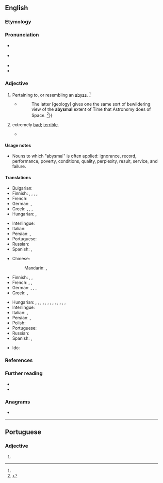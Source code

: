 ==English==

===Etymology===
{{root|en|ine-pro|*dʰewbʰ-}}
{{suffix|en|abysm|al}}

===Pronunciation===
* {{a|RP}} {{IPA|en|/əˈbɪz.məl/}}
* {{a|US}} {{IPA|en|/əˈbɪz.məl/}}
* {{audio|en|en-us-abysmal.ogg|Audio (US)}}
* {{rhymes|en|ɪsməl}}

===Adjective===
{{en-adj}}

# {{lb|en|now|rare}} Pertaining to, or resembling an [[abyss]]. {{defdate|First attested in the mid 17<sup>th</sup> century.}}<ref name=SOED/>
#: {{syn|en|unending|profound|fathomless|immeasurable}}
#* {{RQ:Carlyle John Sterling}}
#*:The latter [geology] gives one the same sort of bewildering view of the '''abysmal''' extent of Time that Astronomy does of Space. {{defdate|First attested in the early 19<sup>th</sup> century.}}<ref name=SOED>{{R:SOED5|page=11}}</ref>}}
# {{lb|en|figurative}} extremely [[bad]]; [[terrible]].
#* {{quote-journal
|en
|date=June 9, 2012
|author=Owen Phillips
|title=Euro 2012: Netherlands 0-1 Denmark
|work=BBC Sport
|url=http://www.bbc.co.uk/sport/0/football/18138777
|page=
|passage={{w|Arjen Robben|Robben}} curled an effort against the foot of the post from the edge of the box after being gifted the ball by an '''abysmal''' clearance from keeper {{w|Stephan Andersen}}.}}

====Usage notes====
* Nouns to which "abysmal" is often applied: ignorance, record, performance, poverty, conditions, quality, perplexity, result, service, and failure.

====Translations====
{{trans-top|pertaining to, or resembling an abyss; bottomless; unending; profound}}
* Bulgarian: {{t+|bg|бездънен}}
* Finnish: {{t+|fi|pohjaton}}, {{t+|fi|äärimmäinen}}, {{t+|fi|surkea}}, {{t+|fi|toivoton}}, {{t+|fi|kelvoton}}
* French: {{t+|fr|abyssal|m}}
* German: {{t|de|abgründig}}, {{t+|de|abgrundtief}}
* Greek: {{t+|el|αβυσσαλέος|m|sc=Grek}}, {{t+|el|απύθμενος|m|sc=Grek}}, {{t|el|απειροβαθής|m|sc=Grek}}, {{t+|el|άπατος|m|sc=Grek}}
* Hungarian: {{t+|hu|feneketlen}}, {{t+|hu|mélységes}}
{{trans-mid}}
* Interlingue: {{t|ie|abissal}}
* Italian: {{t+|it|abissale}}
* Persian: {{t|fa|مغاک‌مانند|tr=mağâk-mânand|sc=fa-Arab}}, {{t|fa|ژرفناک|tr=žarf-nâk|sc=fa-Arab}}
* Portuguese: {{t|pt|abismal}}
* Russian: {{t+|ru|бездо́нный}}
* Spanish: {{t+|es|abismal}}, {{t|es|insondable}}
{{trans-bottom}}

{{trans-top|extremely bad}}
* Chinese:
*: Mandarin: {{t+|cmn|无可救药}}, {{t+|cmn|烂透}}
* Finnish: {{t+|fi|hirvittävä}}, {{t+|fi|kammottava}}, {{t+|fi|kauhea}}
* French: {{t+|fr|épouvantable|m|f}}, {{t+|fr|terrible|m|f}}, {{t+|fr|exécrable|m|f}}
* German: {{t+|de|erbärmlich}}, {{t+|de|jämmerlich}}, {{t+|de|unterirdisch}}, {{t+|de|unter aller Sau}}
* Greek: {{t+|el|ανεκδιήγητος|m|sc=Grek}}, {{t+|el|απερίγραπτος|m|sc=Grek}}
{{trans-mid}}
* Hungarian: {{t+|hu|gyalázatos}}, {{t+|hu|borzalmas}}, {{t+|hu|rettenetes}}, {{t+|hu|szánalmas}}, {{t+|hu|siralmas}}, {{t+|hu|nyomorúságos}}, {{t|hu|csúfos}}, {{t+|hu|lehangoló}}, {{t+|hu|lesújtó}}, {{t+|hu|iszonyú}}, {{t+|hu|szörnyű}}, {{t+|hu|pocsék}}, {{t|hu|kritikán aluli}}, {{t+|hu|rémes}}
* Interlingue: {{t|ie|abissal}}
* Italian: {{t+|it|disastroso}}, {{t+|it|pessimo}}
* Persian: {{t+|fa|وحشتناک|tr=vahšat-nâk|sc=fa-Arab}}, {{t+|fa|افتضاح|tr=eftezâh|sc=fa-Arab}}
* Polish: {{t+|pl|beznadziejny}}
* Portuguese: {{t|pt|abismal}}
* Russian: {{t+|ru|отврати́тельный}}
* Spanish: {{t+|es|atroz}}, {{t|es|desastroso}}
{{trans-bottom}}

{{checktrans-top}}
* Ido: {{t+check|io|abismala}}
{{trans-mid}}
{{trans-bottom}}

===References===
<references/>

===Further reading===
* {{R:Webster 1913}}
* {{R:Century 1911}}

===Anagrams===
* {{anagrams|en|a=aablmsy|balsamy}}

----

==Portuguese==

===Adjective===
{{pt-adj|pl=abysmaes}}

# {{obsolete spelling of|pt|abismal}}